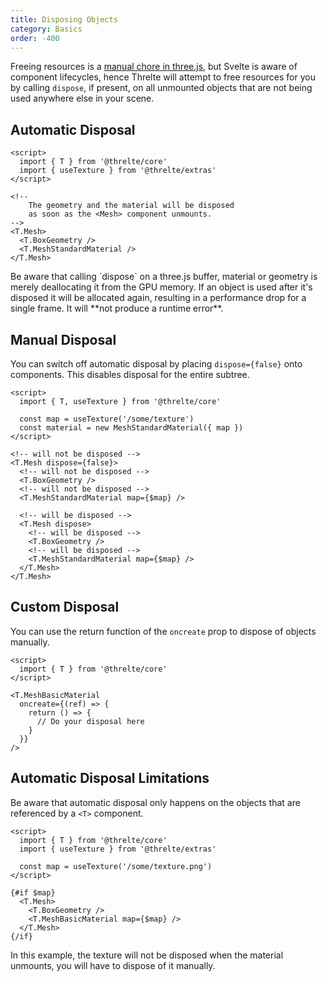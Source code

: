 ```yaml
---
title: Disposing Objects
category: Basics
order: -400
---
```


Freeing resources is a [manual chore in
three.js](https://threejs.org/docs/index.html#manual/en/introduction/How-to-dispose-of-objects),
but Svelte is aware of component lifecycles, hence Threlte will attempt to free
resources for you by calling `dispose`, if present, on all unmounted objects
that are not being used anywhere else in your scene.

## Automatic Disposal

```svelte
<script>
  import { T } from '@threlte/core'
  import { useTexture } from '@threlte/extras'
</script>

<!--
	The geometry and the material will be disposed
	as soon as the <Mesh> component unmounts.
-->
<T.Mesh>
  <T.BoxGeometry />
  <T.MeshStandardMaterial />
</T.Mesh>
```

<Tip>
  Be aware that calling `dispose` on a three.js buffer, material or geometry is merely deallocating
  it from the GPU memory. If an object is used after it's disposed it will be allocated again,
  resulting in a performance drop for a single frame. It will **not produce a runtime error**.
</Tip>

## Manual Disposal

You can switch off automatic disposal by placing `dispose={false}` onto
components. This disables disposal for the entire subtree.

```svelte
<script>
  import { T, useTexture } from '@threlte/core'

  const map = useTexture('/some/texture')
  const material = new MeshStandardMaterial({ map })
</script>

<!-- will not be disposed -->
<T.Mesh dispose={false}>
  <!-- will not be disposed -->
  <T.BoxGeometry />
  <!-- will not be disposed -->
  <T.MeshStandardMaterial map={$map} />

  <!-- will be disposed -->
  <T.Mesh dispose>
    <!-- will be disposed -->
    <T.BoxGeometry />
    <!-- will be disposed -->
    <T.MeshStandardMaterial map={$map} />
  </T.Mesh>
</T.Mesh>
```

## Custom Disposal

You can use the return function of the `oncreate` prop to dispose of objects manually.

```svelte
<script>
  import { T } from '@threlte/core'
</script>

<T.MeshBasicMaterial
  oncreate={(ref) => {
    return () => {
      // Do your disposal here
    }
  }}
/>
```

## Automatic Disposal Limitations

Be aware that automatic disposal only happens on the objects that are referenced
by a `<T>` component.

```svelte
<script>
  import { T } from '@threlte/core'
  import { useTexture } from '@threlte/extras'

  const map = useTexture('/some/texture.png')
</script>

{#if $map}
  <T.Mesh>
    <T.BoxGeometry />
    <T.MeshBasicMaterial map={$map} />
  </T.Mesh>
{/if}
```

In this example, the texture will not be disposed when the material unmounts,
you will have to dispose of it manually.
